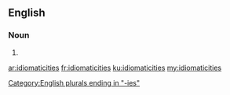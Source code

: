 ==English==

===Noun===
{{head|en}}

# {{plural of|idiomaticity}}

[[Category:English plurals ending in "-ies"]]

[[ar:idiomaticities]]
[[fr:idiomaticities]]
[[ku:idiomaticities]]
[[my:idiomaticities]]